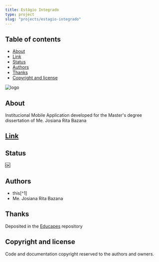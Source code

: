 ```yaml
---
title: Estágio Integrado
type: project
slug: "projects/estagio-integrado"
---
```


## Table of contents

- [About](#about)
- [Link](#link)
- [Status](#status)
- [Authors](#authors)
- [Thanks](#thanks)
- [Copyright and license](#copyright-and-license)

![logo](./estagio-integrado.png)

## About

Institucional Mobile Application developed for the Master's degree dissertation of Me. Josiana Rita Bazana

## [Link](https://educapes.capes.gov.br/handle/capes/571875)

## Status

:ok:

## Authors

- this[^1]
- Me. Josiana Rita Bazana

## Thanks

Deposited in the [Educapes](https://educapes.capes.gov.br/handle/capes/571875) repository

## Copyright and license

Code and documentation copyright reserved to the authors and owners.